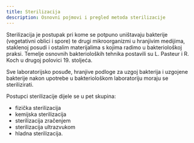 ```yaml
---
title: Sterilizacija
description: Osnovni pojmovi i pregled metoda sterilizacije
---
```



Sterilizacija je postupak pri kome se potpuno uništavaju bakterije (vegetativni oblici i spore) te drugi mikroorganizmi u hranjivim medijima, staklenoj posudi i ostalim materijalima s kojima radimo u bakteriološkoj praksi. Temelje osnovnih bakterioloških tehnika postavili su L. Pasteur i R. Koch u drugoj polovici 19. stoljeća.

Sve laboratorijsko posuđe, hranjive podloge za uzgoj bakterija i uzgojene bakterije nakon upotrebe u bakteriološkom laboratoriju moraju se sterilizirati.

Postupci sterilizacije dijele se u pet skupina:
- fizička sterilizacija
- kemijska sterilizacija
- sterilizacija zračenjem
- sterilizacija ultrazvukom
- hladna sterilizacija.